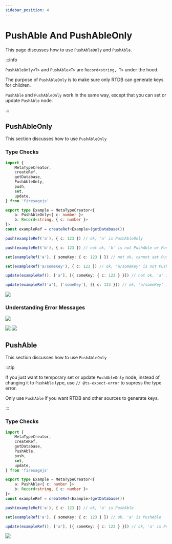 ```yaml
---
sidebar_position: 4
---
```


# PushAble And PushAbleOnly

This page discusses how to use `PushAbleOnly` and `PushAble`.


:::info

`PushAbleOnly<T>` and `PushAble<T>` are `Record<string, T>` under the hood.

The purpose of `PushAbleOnly` is to make sure only RTDB can generate keys for children.

`PushAble` and `PushAbleOnly` work in the same way, except that you can set or update `PushAble` node.

:::

## PushAbleOnly

This section discusses how to use `PushAbleOnly`

### Type Checks

```ts
import {
	MetaTypeCreator,
	createRef,
	getDatabase,
	PushAbleOnly,
	push,
	set,
	update,
} from 'firesagejs'

export type Example = MetaTypeCreator<{
	a: PushAbleOnly<{ c: number }>
	b: Record<string, { c: number }>
}>
const exampleRef = createRef<Example>(getDatabase())

push(exampleRef('a'), { c: 123 }) // ok, 'a' is PushAbleOnly

push(exampleRef('b'), { c: 123 }) // not ok, 'b' is not PushAble or PushAbleOnly

set(exampleRef('a'), { someKey: { c: 123 } }) // not ok, cannot set PushAbleOnly

set(exampleRef('a/someKey'), { c: 123 }) // ok, 'a/someKey' is not PushAbleOnly

update(exampleRef(), ['a'], [{ someKey: { c: 123 } }]) // not ok, 'a' is PushAbleOnly

update(exampleRef('a'), ['someKey'], [{ c: 123 }]) // ok, 'a/someKey' is not PushAbleOnly
```

<Image src="/firesage/push1.png" text="how to use PushAbleOnly" />

### Understanding Error Messages

<Image
	src="/firesage/push2.png"
	text="you can only push PushAbleOnly or Pushable"
/>

<Image src="/firesage/push3.png" text="you cannot set PushAbleOnly" />

<Image src="/firesage/push4.png" text="you cannot update PushAbleOnly" />

## PushAble

This section discusses how to use `PushAbleOnly`

:::tip

If you just want to temporary set or update `PushAbleOnly` node, instead of changing it to `PushAble` type, use `// @ts-expect-error` to supress the type error.

Only use `PushAble` if you want RTDB and other sources to generate keys.

:::

### Type Checks

```ts
import {
	MetaTypeCreator,
	createRef,
	getDatabase,
	PushAble,
	push,
	set,
	update,
} from 'firesagejs'

export type Example = MetaTypeCreator<{
	a: PushAble<{ c: number }>
	b: Record<string, { c: number }>
}>
const exampleRef = createRef<Example>(getDatabase())

push(exampleRef('a'), { c: 123 }) // ok, 'a' is PushAble

set(exampleRef('a'), { someKey: { c: 123 } }) // ok, 'a' is PushAble

update(exampleRef(), ['a'], [{ someKey: { c: 123 } }]) // ok, 'a' is PushAble
```

<Image src="/firesage/push5.png" text="you cannot update PushAbleOnly" />

